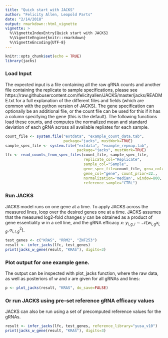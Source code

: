 ```yaml
---
title: "Quick start with JACKS"
author: "Felicity Allen, Leopold Parts"
date: "2/14/2018"
output: rmarkdown::html_vignette
vignette: >
  %\VignetteIndexEntry{Quick start with JACKS}
  %\VignetteEngine{knitr::rmarkdown}
  %\VignetteEncoding{UTF-8}
---
```


```r
knitr::opts_chunk$set(echo = TRUE)
library(jacks)
```
### Load Input
The expected input is a file containing all the raw gRNA counts and another file
containing the replicate to sample specifications, please see
https://raw.githubusercontent.com/felicityallen/JACKS/master/jacks/README.txt
for a full explanation of the different files and fields (which are common with
the python version of JACKS).
The gene specification can optionally be an additional file, or the count file
can be used for this if it has a column specifying the gene (this is the
default).
The following functions load these counts, and computes the normalized mean and
standard deviation of each gRNA across all available repliates for each sample.
```r
count_file <- system.file("extdata", "example_count_data.tab",
                          package="jacks", mustWork=TRUE)
sample_spec_file <- system.file("extdata", "example_repmap.tab",
                                package="jacks", mustWork=TRUE)
lfc <- read_counts_from_spec_files(count_file, sample_spec_file,
                                   replicate_col="Replicate",
                                   sample_col="Sample",
                                   gene_spec_file=count_file, grna_col="sgRNA",
                                   gene_col="gene", count_prior=32.,
                                   normalization='median', window=800,
                                   reference_sample="CTRL")
```
### Run JACKS
JACKS model runs on one gene at a time. To apply JACKS across the measured
lines, loop over the desired genes one at a time. JACKS assumes that the
measured log2-fold changes $y$ can be obtained as a product of gene essentiality
$w$ in a cell line, and the gRNA efficacy
$x$: $y_{i,g,l} \sim \mathcal{N}(w_{l,g}x_{i,g}, \sigma^2_{i,l,g})$.
```r
test_genes <- c("KRAS", "RRM2", "ZNF253")
result <- infer_jacks(lfc, test_genes)
print(jacks_w_gene(result, "KRAS"), digits=3)
```
### Plot output for one example gene.
The output can be inspected with plot_jacks function, where the raw data, as
well as posteriors of $w$ and $x$ are given for all gRNAs and lines:
```r
p <- plot_jacks(result, "KRAS", do_save=FALSE)
```

### Or run JACKS using pre-set reference gRNA efficacy values
JACKS can also be run using a set of precomputed reference values for the gRNAs.
```r
result <- infer_jacks(lfc, test_genes, reference_library="yusa_v10")
print(jacks_w_gene(result, "KRAS"), digits=3)
```